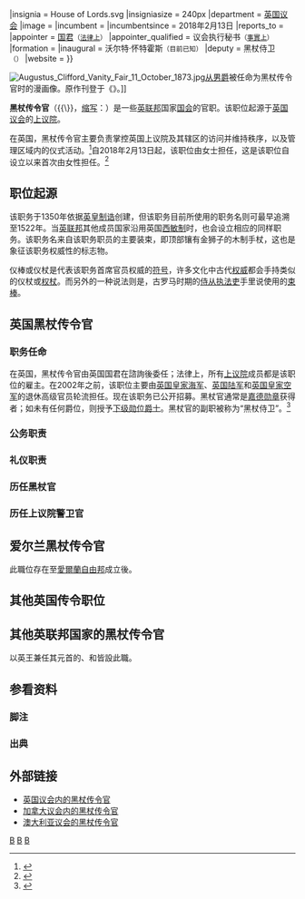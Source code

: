 {{Expand English|Black Rod|time=2019-09-12T06:18:02+00:00}}
<!-- -->

{{NoteTA
|G1 = PoliticiansUK
|G2 = UK Places
}}

{{Infobox official post
|post                 = 黑杖传令官
|body                 = [[联合王国|联合王国]]
|native_name          = {{lang|en|Gentleman{{\}}Lady Usher of the Black Rod}}
|insignia             = House of Lords.svg
|insigniasize         = 240px
|department           = [[英国议会|英国议会]]
|image                = 
|incumbent            = {{Link-en|莎拉·克拉克 (英国)|Sarah Clarke (Black Rod)|莎拉·克拉克}}
|incumbentsince       = 2018年2月13日
|reports_to           = {{Link-en|议会执行秘书 (英国)|Clerk of the Parliaments|议会执行秘书}}
|appointer            = [[英國君主政體|国君]]<small>（[[法律上|法律上]]）</small>
|appointer_qualified  = 议会执行秘书<small>（[[事實上|事實上]]）</small>
|formation            = {{Start date and age|1350}}
|inaugural            = 沃尔特·怀特霍斯<small>（目前已知）</small>
|deputy               = 黑杖侍卫<br /><small>（{{lang|en|Yeoman Usher of the Black Rod}}）</small>
|website              = {{Official website|https://www.parliament.uk/about/mps-and-lords/principal/black-rod/}}{{en}}
}}

[[File:Augustus_Clifford_Vanity_Fair_11_October_1873.jpg|thumb]]{{Link-en|奥古斯都·克利福德|Augustus Clifford}}[[从男爵|从男爵]]被任命为黑杖传令官时的漫画像。原作刊登于《{{Link-en|名利场 (英国)|Vanity Fair (UK magazine)|名利场}}》。]]

'''黑杖传令官'''{{efn|1=中文译名参考自[[法国国际广播电台|法国国际广播电台]]文章《[http://www.rfi.fr/tw/%E6%94%BF%E6%B2%BB/20180220-650%E5%B9%B4%E4%BE%86%E9%A6%96%E4%BD%8D%E5%A5%B3%E6%80%A7%E4%B8%8A%E4%BB%BB%E8%8B%B1%E5%9C%8B%E4%B8%8A%E8%AD%B0%E9%99%A2%E9%BB%91%E6%9D%96%E5%AE%98 650年來首位女性上任英國上議院黑杖官]》。}}（{{Lang-en|Gentleman Usher of the Black Rod}}{{\}}{{Lang|en|Lady Usher of the Black Rod}}，[[缩写|缩写]]：{{lang|en|Black Rod}}）是一些[[英联邦|英联邦]]国家[[国会|国会]]的官职。该职位起源于[[英国议会|英国议会]]的[[上議院_(英國)|上议院]]。

在英国，黑杖传令官主要负责掌控英国上议院及其辖区的访问并维持秩序，以及管理区域内的仪式活动。<ref name="parliament">{{cite web |title=Black Rod |url=https://www.parliament.uk/about/mps-and-lords/principal/black-rod/ |publisher=UK Parliament |accessdate=2019-09-12 |archive-date=2019-09-12 |archive-url=https://web.archive.org/web/20190912090248/https://www.parliament.uk/about/mps-and-lords/principal/black-rod/ |dead-url=no }}</ref>自2018年2月13日起，该职位由{{Link-en|莎拉·克拉克 (英国)|Sarah Clarke (Black Rod)|莎拉·克拉克}}女士担任，这是该职位自设立以来首次由女性担任。<ref>{{cite web |title=Sarah Clarke appointed to the role of Black Rod |url=https://www.parliament.uk/business/news/2017/november/sarah-clarke-appointed-to-the-role-of-black-rod/ |publisher=UK Parliament |accessdate=2019-09-12 |archive-date=2019-10-15 |archive-url=https://web.archive.org/web/20191015124827/https://www.parliament.uk/business/news/2017/november/sarah-clarke-appointed-to-the-role-of-black-rod/ |dead-url=no }}</ref>

== 职位起源 ==
该职务于1350年依据[[英皇制诰|英皇制诰]]创建，但该职务目前所使用的职务名则可最早追溯至1522年。当[[英联邦|英联邦]]其他成员国家沿用英国[[西敏制|西敏制]]时，也会设立相应的同样职务。该职务名来自该职务职员的主要装束，即顶部镶有金狮子的{{Link-en|角乌|Ebony|乌木}}木制手杖，这也是象征该职务权威性的标志物。

仪棒或仪杖是代表该职务首席官员权威的[[符号|符号]]，许多文化中古代[[权威|权威]]都会手持类似的仪杖或[[权杖|权杖]]。而另外的一种说法则是，古罗马时期的[[刀斧手|侍从执法吏]]手里说使用的[[束棒|束棒]]。

== 英国黑杖传令官 ==
=== 职务任命 ===
在英国，黑杖传令官由英国国君在諮詢{{Link-en|议会执行秘书|Clerk of the Parliaments}}後委任；法律上，所有[[上議院_(英國)|上议院]]成员都是该职位的雇主。在2002年之前，该职位主要由[[英国皇家海军|英国皇家海军]]、[[英国陆军|英国陆军]]和[[英国皇家空军|英国皇家空军]]的退休高级官员轮流担任。现在该职务已公开招募。黑杖官通常是[[嘉德勋章|嘉德勋章]]获得者；如未有任何爵位，则授予[[下级勋位爵士|下级勋位爵士]]。黑杖官的副职被称为“黑杖侍卫”。<ref>{{cite web |title=Yeoman Usher |url=https://www.parliament.uk/site-information/glossary/yeoman-usher/ |publisher=UK Parliament |accessdate=2019-09-16 |archive-date=2020-05-25 |archive-url=https://web.archive.org/web/20200525082503/https://www.parliament.uk/site-information/glossary/yeoman-usher/ |dead-url=no }}</ref>

=== 公务职责 ===

=== 礼仪职责 ===

=== 历任黑杖官 ===

=== 历任上议院警卫官 ===

== 爱尔兰黑杖传令官 ==
此職位存在至[[愛爾蘭自由邦|愛爾蘭自由邦]]成立後。

== 其他英国传令职位 ==

== 其他英联邦国家的黑杖传令官 ==
以英王兼任其元首的{{CAN}}、{{AUS}}和{{NZ}}皆設此職。

== 参看资料 ==
=== 脚注 ===
{{Notelist}}

=== 出典 ===
{{Reflist|4}}

== 外部链接 ==
* [https://www.parliament.uk/about/mps-and-lords/principal/black-rod/ 英国议会内的黑杖传令官]{{Wayback|url=https://www.parliament.uk/about/mps-and-lords/principal/black-rod/ |date=20190912090248 }}
* [https://sencanada.ca/en/sencaplus/how-why/usher-of-the-black-rod-is-parliaments-royal-attendant/ 加拿大议会内的黑杖传令官]{{Wayback|url=https://sencanada.ca/en/sencaplus/how-why/usher-of-the-black-rod-is-parliaments-royal-attendant/ |date=20190801223541 }}
* [https://web.archive.org/web/20190506100932/https://www.peo.gov.au/learning/fact-sheets/usher-of-the-black-rod.html 澳大利亚议会的黑杖传令官]

[[Category:英國上議院|B]]
[[Category:英國榮譽頭銜|B]]
[[Category:西敏制|B]]